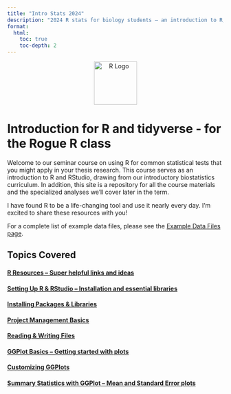 ```yaml
---
title: "Intro Stats 2024"
description: "2024 R stats for biology students – an introduction to R, RStudio, and statistical analysis for biology."
format: 
  html:
    toc: true
    toc-depth: 2
---
```


<!-- Optional: Centered Tidyverse hex sticker -->

<!-- Optional: Centered R logo -->

::: {style="text-align: center;"}
<img src="https://www.r-project.org/logo/Rlogo.png" alt="R Logo" width="100"/>
:::

# Introduction for R and tidyverse - for the Rogue R class

Welcome to our seminar course on using R for common statistical tests that you might apply in your thesis research. This course serves as an introduction to R and RStudio, drawing from our introductory biostatistics curriculum. In addition, this site is a repository for all the course materials and the specialized analyses we'll cover later in the term.

I have found R to be a life-changing tool and use it nearly every day. I'm excited to share these resources with you!

For a complete list of example data files, please see the [Example Data Files page](99_example_data_files.qmd).

## Topics Covered

####      [**R Resources** – Super helpful links and ideas](01_resources.qmd)

####      [**Setting Up R & RStudio** – Installation and essential libraries](02_installing_r.qmd)

####      [**Installing Packages & Libraries**](03_installing_libraries.qmd)

####      [**Project Management Basics**](04_project_setup.qmd)

####      [**Reading & Writing Files**](05_reading_files.qmd)

####      [**GGPlot Basics** – Getting started with plots](06_ggplot.qmd)

####      [**Customizing GGPlots**](07_customize_ggplots.qmd)

####      [**Summary Statistics with GGPlot** – Mean and Standard Error plots](08_ggplot_summary_plots.qmd)

#### 
